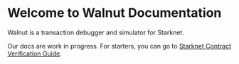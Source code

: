 

# Welcome to Walnut Documentation
Walnut is a transaction debugger and simulator for Starknet.

Our docs are work in progress. For starters, you can go to [Starknet Contract Verification Guide](/verify-contract-classes).
